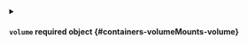 

<PartialContainerPath />



<details className="config-field" data-expandable="true">
<summary>

#### `volume` <span class="config-field-required" data-required="false">required</span> <span class="config-field-type">object</span> <span class="config-field-default"></span> <span class="config-field-enum"></span> {#containers-volumeMounts-volume}



</summary>

<PartialVolume />


</details>
